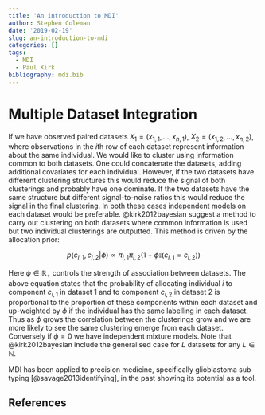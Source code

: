 ```yaml
---
title: 'An introduction to MDI'
author: Stephen Coleman
date: '2019-02-19'
slug: an-introduction-to-mdi
categories: []
tags:
  - MDI
  - Paul Kirk
bibliography: mdi.bib
---
```


# Multiple Dataset Integration

If we have observed paired datasets $X_1=(x_{1,1},\ldots, x_{n,1})$, 
$X_2=(x_{1,2},\ldots, x_{n,2})$, where observations in the $i$th row of each 
dataset represent information about the same individual. We would like to 
cluster using information common to both datasets. One could concatenate the
datasets, adding additional covariates for each individual. However, if the two
datasets have different clustering structures this would reduce the signal of 
both clusterings and probably have one dominate. If the two datasets have the 
same structure but different signal-to-noise ratios this would reduce the signal
in the final clustering. In both these cases independent models on each dataset 
would be preferable. @kirk2012bayesian suggest a method to carry out clustering 
on both datasets where common information is used but two individual clusterings 
are outputted. This method is driven by the allocation prior:

$$p(c_{i,1}, c_{i,2} | \phi ) \propto \pi_{i,1} \pi_{i,2} ( 1 + \phi \mathbb{I} ( c_{i,1} = c_{i,2}))$$

Here $\phi \in \mathbb{R}_{+}$ controls the strength of association between 
datasets. The above equation states that the probability of allocating 
individual $i$ to component $c_{i,1}$ in dataset 1 and to component $c_{i,2}$ in
dataset 2 is proportional to the proportion of these components within each 
dataset and up-weighted by $\phi$ if the individual has the same labelling in 
each dataset. Thus as $\phi$ grows the correlation between the clusterings grow 
and we are more likely to see the same clustering emerge from each dataset. 
Conversely if $\phi = 0$ we have independent mixture models. Note that
@kirk2012bayesian include the generalised case for $L$ datasets for any $L \in 
\mathbb{N}$.

MDI has been applied to precision medicine, specifically glioblastoma sub-typing
[@savage2013identifying], in the past showing its potential as a tool.

## References
